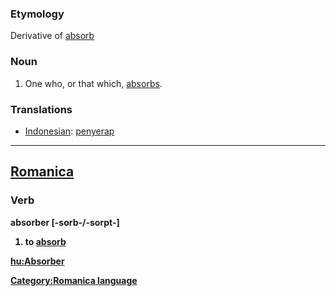 ===Etymology===
Derivative of [[absorb]]

===Noun===
#One who, or that which, [[absorb]]s.

===Translations===
*[[Indonesian]]: [[serap|penyerap]]
----

==[[Romanica]]==
[[Category:Romanica language]]
===Verb===
<b>absorber [-sorb-/-sorpt-]
#to [[absorb]]

[[hu:Absorber]]